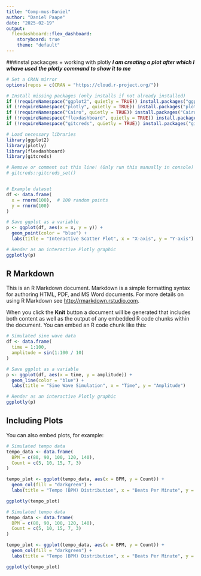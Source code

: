```yaml
---
title: "Comp-mus-Daniel"
author: "Daniel Paape"
date: "2025-02-19"
output: 
  flexdashboard::flex_dashboard:
    storyboard: true
    theme: "default"
---
```


###instal packacges + working with plotly
***I am creating a plot after which I whave used the plotly command to show it to me***
```r
# Set a CRAN mirror
options(repos = c(CRAN = "https://cloud.r-project.org/"))

# Install missing packages (only installs if not already installed)
if (!requireNamespace("ggplot2", quietly = TRUE)) install.packages("ggplot2")
if (!requireNamespace("plotly", quietly = TRUE)) install.packages("plotly")
if (!requireNamespace("Cairo", quietly = TRUE)) install.packages("Cairo")
if (!requireNamespace("flexdashboard", quietly = TRUE)) install.packages("flexdashboard")
if (!requireNamespace("gitcreds", quietly = TRUE)) install.packages("gitcreds")

# Load necessary libraries
library(ggplot2)
library(plotly)
library(flexdashboard)
library(gitcreds)

# Remove or comment out this line! (Only run this manually in console)
# gitcreds::gitcreds_set()


# Example dataset
df <- data.frame(
  x = rnorm(100),  # 100 random points
  y = rnorm(100)
)

# Save ggplot as a variable
p <- ggplot(df, aes(x = x, y = y)) +
  geom_point(color = "blue") +
  labs(title = "Interactive Scatter Plot", x = "X-axis", y = "Y-axis")

# Render as an interactive Plotly graphic
ggplotly(p)
```

## R Markdown

This is an R Markdown document. Markdown is a simple formatting syntax for authoring HTML, PDF, and MS Word documents. For more details on using R Markdown see <http://rmarkdown.rstudio.com>.

When you click the **Knit** button a document will be generated that includes both content as well as the output of any embedded R code chunks within the document. You can embed an R code chunk like this:

```r
# Simulated sine wave data
df <- data.frame(
  time = 1:100,
  amplitude = sin(1:100 / 10)
)

# Save ggplot as a variable
p <- ggplot(df, aes(x = time, y = amplitude)) +
  geom_line(color = "blue") +
  labs(title = "Sine Wave Simulation", x = "Time", y = "Amplitude")

# Render as an interactive Plotly graphic
ggplotly(p)
```

## Including Plots

You can also embed plots, for example:

```r

# Simulated tempo data
tempo_data <- data.frame(
  BPM = c(80, 90, 100, 120, 140),
  Count = c(5, 10, 15, 7, 3)
)

tempo_plot <- ggplot(tempo_data, aes(x = BPM, y = Count)) +
  geom_col(fill = "darkgreen") +
  labs(title = "Tempo (BPM) Distribution", x = "Beats Per Minute", y = "Frequency")

ggplotly(tempo_plot)

```

```r

# Simulated tempo data
tempo_data <- data.frame(
  BPM = c(80, 90, 100, 120, 140),
  Count = c(5, 10, 15, 7, 3)
)

tempo_plot <- ggplot(tempo_data, aes(x = BPM, y = Count)) +
  geom_col(fill = "darkgreen") +
  labs(title = "Tempo (BPM) Distribution", x = "Beats Per Minute", y = "Frequency")

ggplotly(tempo_plot)
```
